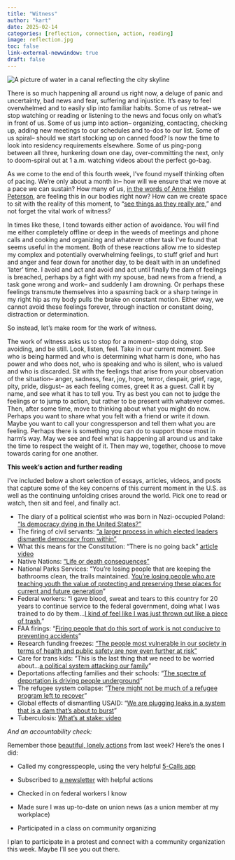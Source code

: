 ```yaml
---
title: "Witness"
author: "kart"
date: 2025-02-14
categories: [reflection, connection, action, reading]
image: reflection.jpg
toc: false
link-external-newwindow: true
draft: false
---
```


::: column-post
![](reflection.jpg "A picture of water in a canal reflecting the city skyline")
:::

There is so much happening all around us right now, a deluge of panic and uncertainty, bad news and fear, suffering and injustice. It’s easy to feel overwhelmed and to easily slip into familiar habits. Some of us retreat– we stop watching or reading or listening to the news and focus only on what’s in front of us. Some of us jump into action– organizing, contacting, checking up, adding new meetings to our schedules and to-dos to our list. Some of us spiral– should we start stocking up on canned food? Is now the time to look into residency requirements elsewhere. Some of us ping-pong between all three, hunkering down one day, over-committing the next, only to doom-spiral out at 1 a.m. watching videos about the perfect go-bag.

As we come to the end of this fourth week, I’ve found myself thinking often of pacing. We’re only about a month in– how will we ensure that we move at a pace we can sustain? How many of us, [in the words of Anne Helen Peterson](https://annehelen.substack.com/p/who-else-is-feeling-this-in-their), are feeling this in our bodies right now? How can we create space to sit with the reality of this moment, to “[see things as they really are](https://youtu.be/ezlsq-OysoI?si=reflr0Ye87ARQ-1y),” and not forget the vital work of witness?

In times like these, I tend towards either action of avoidance. You will find me either completely offline or deep in the weeds of meetings and phone calls and cooking and organizing and whatever other task I’ve found that seems useful in the moment. Both of these reactions allow me to sidestep my complex and potentially overwhelming feelings, to stuff grief and hurt and anger and fear down for another day, to be dealt with in an undefined ‘later’ time. I avoid and act and avoid and act until finally the dam of feelings is breached, perhaps by a fight with my spouse, bad news from a friend, a task gone wrong and work– and suddenly I am drowning. Or perhaps these feelings transmute themselves into a spasming back or a sharp twinge in my right hip as my body pulls the brake on constant motion. Either way, we cannot avoid these feelings forever, through inaction or constant doing, distraction or determination.

So instead, let’s make room for the work of witness.

The work of witness asks us to stop for a moment– stop doing, stop avoiding, and be still. Look, listen, feel. Take in our current moment. See who is being harmed and who is determining what harm is done, who has power and who does not, who is speaking and who is silent, who is valued and who is discarded. Sit with the feelings that arise from your observation of the situation– anger, sadness, fear, joy, hope, terror, despair, grief, rage, pity, pride, disgust– as each feeling comes, greet it as a guest. Call it by name, and see what it has to tell you. Try as best you can not to judge the feelings or to jump to action, but rather to be present with whatever comes. Then, after some time, move to thinking about what you might do now. Perhaps you want to share what you felt with a friend or write it down. Maybe you want to call your congressperson and tell them what you are feeling. Perhaps there is something you can do to support those most in harm’s way. May we see and feel what is happening all around us and take the time to respect the weight of it. Then may we, together, choose to move towards caring for one another.

**This week’s action and further reading**

I’ve included below a short selection of essays, articles, videos, and posts that capture some of the key concerns of this current moment in the U.S. as well as the continuing unfolding crises around the world. Pick one to read or watch, then sit and feel, and finally act.

-   The diary of a political scientist who was born in Nazi-occupied Poland: ["Is democracy dying in the United States?"](https://adamprzeworski.substack.com/p/diary)
-   The firing of civil servants: ["a larger process in which elected leaders dismantle democracy from within"](https://theconversation.com/firing-civil-servants-and-dismantling-government-departments-is-how-aspiring-strongmen-consolidate-personal-power-lessons-from-around-the-globe-249089)
-   What this means for the Constitution: "There is no going back" [article](https://www.nytimes.com/2025/02/05/opinion/trump-musk-federal-government.html) [video](https://youtu.be/aBVGmDaQRbE?si=-TBI-EfWs9HtpqqE)
-   Native Nations: ["Life or death consequences"](https://ictnews.org/news/life-or-death-consequences-layoffs-throw-indian-country-into-turmoil)
-   National Parks Services: "You're losing people that are keeping the bathrooms clean, the trails maintained. [You're losing people who are teaching youth the value of protecting and preserving these places for current and future generation](https://www.npr.org/2025/02/17/nx-s1-5298684/national-park-ranger-trump-job-cuts-nps)"
-   Federal workers: "I gave blood, sweat and tears to this country for 20 years to continue service to the federal government, doing what I was trained to do by them...[I kind of feel like I was just thrown out like a piece of trash.](https://www.npr.org/2025/02/20/nx-s1-5301150/trump-federal-employees-fired-veteran-food-agriculture)"
-   FAA firings: "[Firing people that do this sort of work is not conducive to preventing accidents](https://www.rollingstone.com/politics/politics-features/trump-musk-faa-firings-purge-air-safety-1235271233/)"
-   Research funding freezes: ["The people most vulnerable in our society in terms of health and public safety are now even further at risk"](https://www.theguardian.com/environment/2025/feb/21/trump-scientific-research-climate)
-   Care for trans kids: "This is the last thing that we need to be worried about...[a political system attacking our family](https://www.vox.com/politics/398382/transgender-kids-trans-gender-affirming-care-trump-lgbtq)"
-   Deportations affecting families and their schools: "[The spectre of deportation is driving people underground](https://calmatters.org/education/k-12-education/2025/02/deportation/)"
-   The refugee system collapse: "[There might not be much of a refugee program left to recover](https://www.propublica.org/article/trump-refugee-executive-order-afghan-allies)"
-   Global effects of dismantling USAID: "[We are plugging leaks in a system that is a dam that’s about to burst](https://www.rollingstone.com/politics/politics-features/trump-musk-faa-firings-purge-air-safety-1235271233/)"
-   Tuberculosis: [What's at stake: video](https://youtu.be/PBjQgizWRBA?si=WtYvFUeAjaFrB1pA)

*And an accountability check:*

Remember those [beautiful, lonely actions](https://thewhitepages.net/p/thirty-lonely-but-beautiful-actions) from last week? Here's the ones I did:

-   Called my congresspeople, using the very helpful [5-Calls app](https://5calls.org)

-   Subscribed to [a newsletter](https://chopwoodcarrywaterdailyactions.substack.com) with helpful actions

-   Checked in on federal workers I know

-   Made sure I was up-to-date on union news (as a union member at my workplace)

-   Participated in a class on community organizing

I plan to participate in a protest and connect with a community organization this week. Maybe I'll see you out there.
